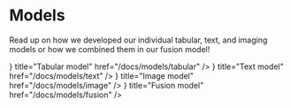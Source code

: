 
# Models

Read up on how we developed our individual tabular, text, and imaging models or how we combined them in our fusion model!

<Cards>
  <Card icon={<FileBoxIcon />} title="Tabular model" href="/docs/models/tabular" />
  <Card icon={<FileBoxIcon />} title="Text model" href="/docs/models/text" />
  <Card icon={<FileBoxIcon />} title="Image model" href="/docs/models/image" />
  <Card icon={<FileBoxIcon />} title="Fusion model" href="/docs/models/fusion" />
</Cards>
